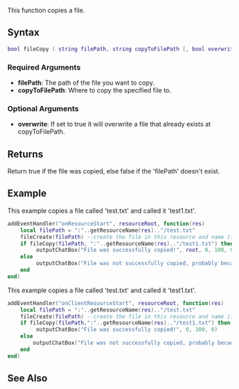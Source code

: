 {{Server client function}}

This function copies a file.{{Note|The file functions should not be used to implement configuration files. It is encouraged to use the XML functions for this instead.}}
{{Tip|If you do not want to share the content of the created file with other servers, prepend the file path with @ (See [[/filepath.md|filepath]] for more information)}}

==Syntax==
<syntaxhighlight lang="lua">
bool fileCopy ( string filePath, string copyToFilePath [, bool overwrite = false ] )
</syntaxhighlight>
{{OOP|This function is a static function underneath the File class.|[[/File.md|File]].copy}}

===Required Arguments===
* '''filePath''': The path of the file you want to copy.
* '''copyToFilePath''': Where to copy the specified file to.

===Optional Arguments===
* '''overwrite''': If set to true it will overwrite a file that already exists at copyToFilePath.

==Returns==
Return true if the file was copied, else false if the 'filePath' doesn't exist.

==Example==
<section name="Server" class="server" show="true">
This example copies a file called 'test.txt' and called it 'test1.txt'.
<syntaxhighlight lang="lua">
addEventHandler("onResourceStart", resourceRoot, function(res)
    local filePath = ":"..getResourceName(res).."/test.txt"
    fileCreate(filePath) --create the file in this resource and name it 'test.txt'.
    if fileCopy(filePath, ":"..getResourceName(res).."/test1.txt") then
         outputChatBox("File was successfully copied!", root, 0, 100, 0)
    else
         outputChatBox("File was not successfully copied, probably because it doesn't exist.", root, 100, 0, 0)
    end
end)
</syntaxhighlight>
</section>
<section name="Client" class="client" show="true">
This example copies a file called 'test.txt' and called it 'test1.txt'.
<syntaxhighlight lang="lua">
addEventHandler("onClientResourceStart", resourceRoot, function(res)
    local filePath = ":"..getResourceName(res).."/test.txt"
    fileCreate(filePath) --create the file in this resource and name it 'test.txt'.
    if fileCopy(filePath,":"..getResourceName(res).."/test1.txt") then
         outputChatBox("File was successfully copied!", 0, 100, 0)
    else
        outputChatBox("File was not successfully copied, probably because it doesn't exist.", 100, 0, 0)
    end
end)
</syntaxhighlight>
</section>


{{Requirements|1.3.1|1.3.1}}

==See Also==
{{File functions}}